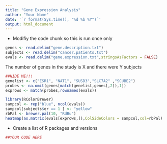 ```yaml
---
title: "Gene Expression Analysis"
author: "Your Name"
date: '`r format(Sys.time(), "%d %b %Y")`'
output: html_document
---
```


- Modifiy the code chunk so this is run once only

```r
genes <- read.delim("gene.description.txt")
subjects <- read.delim("cancer.patients.txt")
evals <- read.delim("gene.expression.txt",stringsAsFactors = FALSE)
```

The number of genes in the study is X and there were Y subjects


```r

##HIDE ME!!!
genelist <- c("ESR1", "NAT1", "SUSD3","SLC7A2" ,"SCUBE2")
probes <- na.omit(genes[match(genelist,genes[,2]),1])
exprows <- match(probes,rownames(evals))

library(RColorBrewer)
sampcol <- rep("blue", ncol(evals))
sampcol[subjects$er == 1 ] <- "yellow"
rbPal <- brewer.pal(10, "RdBu")
heatmap(as.matrix(evals[exprows,]),ColSideColors = sampcol,col=rbPal)
```

- Create a list of R packages and versions

```r

##YOUR CODE HERE

```

